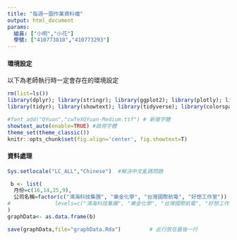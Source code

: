 ```yaml
---
title: "每週一圖作業資料檔"
output: html_document
params:
  組員: ["小明","小花"]  
  學號: ["410773818","410773293"]
---
```


#### 環境設定

以下為老師執行時一定會存在的環境設定
```r
rm(list=ls())
library(dplyr); library(stringr); library(ggplot2); library(plotly); library(lubridate); library(readr); library(colorspace); library(grDevices); library(shiny); library(shinyjs); library(scales)
library(tidyr); library(showtext); library(tidyverse); library(colorspace)

#font_add("QYuan","cwTeXQYuan-Medium.ttf") # 新增字體
showtext_auto(enable=TRUE) #啟用字體
theme_set(theme_classic())
knitr::opts_chunk$set(fig.align='center', fig.showtext=T)
```

#### 資料處理
  
```r
Sys.setlocale("LC_ALL","Chinese")  #解決中文亂碼問題

 b <- list(
  月份=c(16,14,25,9),
  公司名稱=factor(c("鴻海科技集團", "樂金化學", "台灣國際航電", "好想工作室"))
#              levels=c("鴻海科技集團", "樂金化學", "台灣國際航電", "好想工作室"))
)
graphData<- as.data.frame(b)

save(graphData,file="graphData.Rda")         # 此行放在最後一行
```



